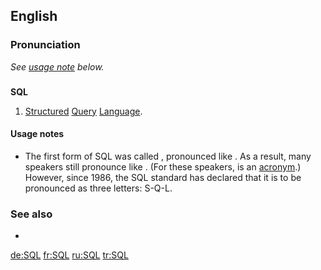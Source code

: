 ==English==

===Pronunciation===
''See [[#Usage notes|usage note]] below.''

==={{initialism}}===
'''SQL'''

# [[structured|Structured]] [[query|Query]] [[language|Language]].

====Usage notes====
* {{sense|structured query language}} The first form of SQL was called {{term||SEQUEL}}, pronounced like {{term|sequel}}. As a result, many speakers still pronounce {{term||SQL}} like {{term||sequel}}. (For these speakers, {{term||SQL}} is an [[Appendix:Glossary#acronym|acronym]].) However, since 1986, the SQL standard has declared that it is to be pronounced as three letters: S-Q-L.

===See also===
* {{projectlink|pedia}}

[[de:SQL]]
[[fr:SQL]]
[[ru:SQL]]
[[tr:SQL]]